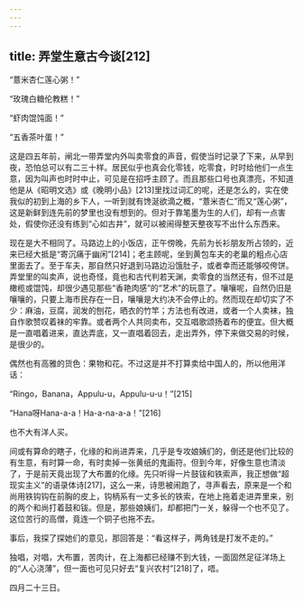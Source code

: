 ```yaml
---
---
---
```

title: 弄堂生意古今谈[212]
---




“薏米杏仁莲心粥！”

“玫瑰白糖伦教糕！”

“虾肉馄饨面！”

“五香茶叶蛋！”

这是四五年前，闸北一带弄堂内外叫卖零食的声音，假使当时记录了下来，从早到夜，恐怕总可以有二三十样。居民似乎也真会化零钱，吃零食，时时给他们一点生意，因为叫声也时时中止，可见是在招呼主顾了。而且那些口号也真漂亮，不知道他是从《昭明文选》或《晚明小品》[213]里找过词汇的呢，还是怎么的，实在使我似的初到上海的乡下人，一听到就有馋涎欲滴之概，“薏米杏仁”而又“莲心粥”，这是新鲜到连先前的梦里也没有想到的。但对于靠笔墨为生的人们，却有一点害处，假使你还没有练到“心如古井”，就可以被闹得整天整夜写不出什么东西来。

现在是大不相同了。马路边上的小饭店，正午傍晚，先前为长衫朋友所占领的，近来已经大抵是“寄沉痛于幽闲”[214]；老主顾呢，坐到黄包车夫的老巢的粗点心店里面去了。至于车夫，那自然只好退到马路边沿饿肚子，或者幸而还能够咬侉饼。弄堂里的叫卖声，说也奇怪，竟也和古代判若天渊，卖零食的当然还有，但不过是橄榄或馄饨，却很少遇见那些“香艳肉感”的“艺术”的玩意了。嚷嚷呢，自然仍旧是嚷嚷的，只要上海市民存在一日，嚷嚷是大约决不会停止的。然而现在却切实了不少：麻油，豆腐，润发的刨花，晒衣的竹竿；方法也有改进，或者一个人卖袜，独自作歌赞叹着袜的牢靠。或者两个人共同卖布，交互唱歌颂扬着布的便宜。但大概是一直唱着进来，直达弄底，又一直唱着回去，走出弄外，停下来做交易的时候，是很少的。

偶然也有高雅的货色：果物和花。不过这是并不打算卖给中国人的，所以他用洋话：

“Ringo，Banana，Appulu-u，Appulu-u-u！”[215]

“Hana呀Hana-a-a！Ha-a-na-a-a！”[216]

也不大有洋人买。

间或有算命的瞎子，化缘的和尚进弄来，几乎是专攻娘姨们的，倒还是他们比较的有生意，有时算一命，有时卖掉一张黄纸的鬼画符。但到今年，好像生意也清淡了，于是前天竟出现了大布置的化缘。先只听得一片鼓钹和铁索声，我正想做“超现实主义”的语录体诗[217]，这么一来，诗思被闹跑了，寻声看去，原来是一个和尚用铁钩钩在前胸的皮上，钩柄系有一丈多长的铁索，在地上拖着走进弄里来，别的两个和尚打着鼓和钹。但是，那些娘姨们，却都把门一关，躲得一个也不见了。这位苦行的高僧，竟连一个铜子也拖不去。

事后，我探了探她们的意见，那回答是：“看这样子，两角钱是打发不走的。”

独唱，对唱，大布置，苦肉计，在上海都已经赚不到大钱，一面固然足征洋场上的“人心浇薄”，但一面也可见只好去“复兴农村”[218]了，唔。

四月二十三日。